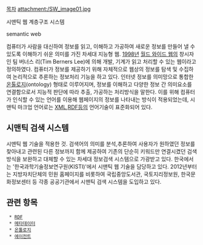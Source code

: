 [[목차]]
attachment:/SW_image01.jpg

시맨틱 웹 계층구조 시스템 

semantic web 

컴퓨터가 사람을 대신하여 정보를 읽고, 이해하고 가공하여 새로운 정보를 만들어 낼 수 있도록 이해하기 쉬운 의미를 가진 차세대 지능형 웹. [[1998년]] [[월드 와이드 웹]]의 창시자인 팀 버너스 리(Tim Berners Lee)에 의해 개발, 기계가 읽고 처리할 수 있는 웹이라고 정의하였다. 컴퓨터가 정보를 제공하기 위해 자체적으로 웹상의 정보를 탐색 및 수집하여 논리적으로 추론하는 정보처리 기능을 하고 있다. 인터넷 정보를 의미망으로 통합한 [[온톨로지]](ontology) 형태로 이루어지며, 정보를 이해하고 다양한 정보 간 의미요소를 연결함으로서 지능적 판단에 따라 추출, 가공하는 처리방식을 말한다. 이를 위해 컴퓨터가 인식할 수 있는 언어를 이용해 웹페이지의 정보를 나타내는 방식이 적용되었는데, 시맨틱 마크업 언어로는 [[XML]],[[RDF]]등의 언어기술이 표준화되어 있다. 

== 시맨틱 검색 시스템 ==
시맨틱 웹 기술을 적용한 것. 검색어의 의미를 분석,추론하여 사용자가 원하였던 정보를 찾아내고 관련된 다른 정보까지 함께 제공하여 기존의 단순히 키워드만 연결시켰던 검색방식을 보완하고 대체할 수 있는 차세대 정보검색 시스템으로 가광받고 있다. 한국에서는 '한국과학기술정보연구원(KISTI)'에서 시맨틱 웹 기술을 담당하고 있다. 2012년부터는 지방자치단체의 민원 홈페이지를 비롯하여 국립중앙도서관, 국토지리정보원, 한국문화정보센터 등 각종 공공기관에서 시맨틱 검색 시스템을 도입하고 있다. 

== 관련 항목 ==
  * [[RDF]]
  * [[메타데이터]]
  * [[온톨로지]]
  * [[에이전트]]
